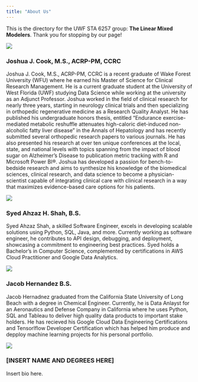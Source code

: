 ```yaml
---
title: "About Us"
---
```


This is the directory for the UWF STA 6257 group: **The Linear Mixed Modelers**. Thank you for stopping by our page!

::: {layout-ncol="2"}
![](images/josh.JPG){.lightbox}

### Joshua J. Cook, M.S., ACRP-PM, CCRC

Joshua J. Cook, M.S., ACRP-PM, CCRC is a recent graduate of Wake Forest University (WFU) where he earned his Master of Science for Clinical Research Management. He is a current graduate student at the University of West Florida (UWF) studying Data Science while working at the university as an Adjunct Professor. Joshua worked in the field of clinical research for nearly three years, starting in neurology clinical trials and then specializing in orthopedic regenerative medicine as a Research Quality Analyst. He has published his undergraduate honors thesis, entitled "Endurance exercise-mediated metabolic reshuffle attenuates high-caloric diet-induced non-alcoholic fatty liver disease" in the Annals of Hepatology and has recently submitted several orthopedic research papers to various journals. He has also presented his research at over ten unique conferences at the local, state, and national levels with topics spanning from the impact of blood sugar on Alzheimer's Disease to publication metric tracking with R and Microsoft Power BI®. Joshua has developed a passion for bench-to-bedside research and aims to synthesize his knowledge of the biomedical sciences, clinical research, and data science to become a physician-scientist capable of integrating clinical care with clinical research in a way that maximizes evidence-based care options for his patients.
:::

::: {layout-ncol="2"}
![](images/Syed.jpeg){.lightbox}

### Syed Ahzaz H. Shah, B.S.

Syed Ahzaz Shah, a skilled Software Engineer, excels in developing scalable solutions using Python, SQL, Java, and more. Currently working as software engineer, he contributes to API design, debugging, and deployment, showcasing a commitment to engineering best practices. Syed holds a Bachelor's in Computer Science, complemented by certifications in AWS Cloud Practitioner and Google Data Analytics.
:::

::: {layout-ncol="2"}
![](images/Jacob.jpg){.lightbox}

### Jacob Hernandez B.S.

Jacob Hernadnez graduated from the California State University of Long Beach with a degree in Chemical Engineer. Currently, he is Data Anlayst for an Aeronautics and Defense Company in California where he uses Python, SQL and Tableau to deliver high quality data products to important stake holders. He has recieved his Google Cloud Data Engineering Certifications and Tensorlflow Developer Certification which has helped him produce and depploy machine learning projects for his personal portfolio.
:::

::: {layout-ncol="2"}
![](images/image.png){.lightbox}

### \[INSERT NAME AND DEGREES HERE\]

Insert bio here.
:::
